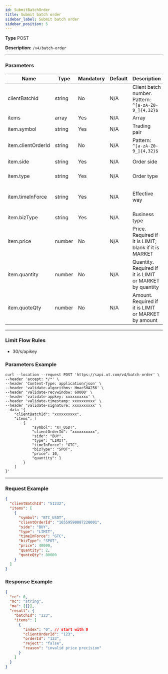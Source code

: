 ```yaml
---
id: SubmitBatchOrder
title: Submit batch order
sidebar_label: Submit batch order
sidebar_position: 5
---
```


**Type** POST

**Description:** `/v4/batch-order`

---

### Parameters

| Name | Type | Mandatory | Default | Description | Ranges |
| --- | --- | --- | --- | --- | --- |
| clientBatchId | string | No | N/A | Client batch number. Pattern: `^[a-zA-Z0-9_]{4,32}$` | — |
| items | array | Yes | N/A | Array | — |
| item.symbol | string | Yes | N/A | Trading pair | — |
| item.clientOrderId | string | No | N/A | Pattern: `^[a-zA-Z0-9_]{4,32}$` | — |
| item.side | string | Yes | N/A | Order side | BUY, SELL |
| item.type | string | Yes | N/A | Order type | LIMIT, MARKET |
| item.timeInForce | string | Yes | N/A | Effective way | GTC, FOK, IOC, GTX |
| item.bizType | string | Yes | N/A | Business type | SPOT, LEVER |
| item.price | number | No | N/A | Price. Required if it is LIMIT; blank if it is MARKET | — |
| item.quantity | number | No | N/A | Quantity. Required if it is LIMIT or MARKET by quantity | — |
| item.quoteQty | number | No | N/A | Amount. Required if it is LIMIT or MARKET by amount | — |

---

### Limit Flow Rules

- 30/s/apikey

### Parameters Example

```
curl --location --request POST 'https://sapi.xt.com/v4/batch-order' \
--header 'accept: */*' \
--header 'Content-Type: application/json' \
--header 'validate-algorithms: HmacSHA256' \
--header 'validate-recvwindow: 60000' \
--header 'validate-appkey: xxxxxxxxxx' \
--header 'validate-timestamp: xxxxxxxxxx' \
--header 'validate-signature: xxxxxxxxxx' \
--data '{
    "clientBatchId": "xxxxxxxxxx",
    "items": [
        {
            "symbol": "XT_USDT",
            "clientOrderId": "xxxxxxxxxx",
            "side": "BUY",
            "type": "LIMIT",
            "timeInForce": "GTC",
            "bizType": "SPOT",
            "price": 10,
            "quantity": 1
        }
    ]
}'
```

---

### Request Example

```json title="Request"
{
  "clientBatchId": "51232",
  "items": [
    {
      "symbol": "BTC_USDT",
      "clientOrderId": "16559590087220001",
      "side": "BUY",
      "type": "LIMIT",
      "timeInForce": "GTC",
      "bizType": "SPOT",
      "price": 40000,
      "quantity": 2,
      "quoteQty": 80000
    }
  ]
}
```

### Response Example

```json title="Request"
{
  "rc": 0,
  "mc": "string",
  "ma": [{}],
  "result": {
    "batchId": "123",
    "items": [
      {
        "index": "0", // start with 0
        "clientOrderId": "123",
        "orderId": "123",
        "reject": "false",
        "reason": "invalid price precision"
      }
    ]
  }
}
```
